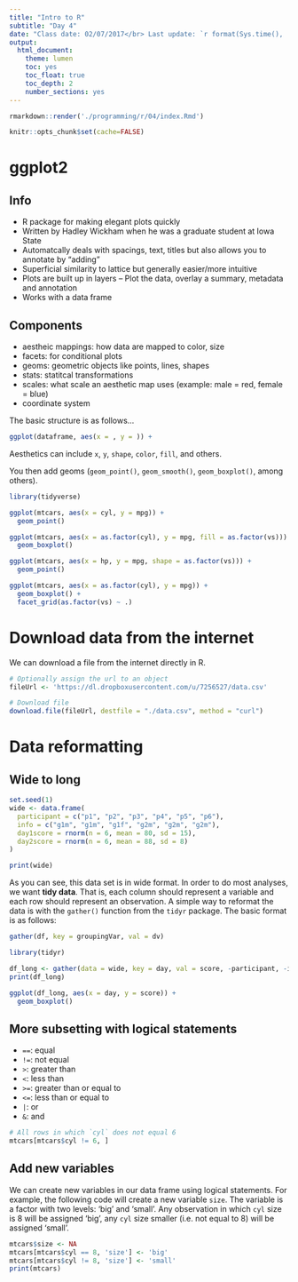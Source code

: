 ```yaml
---
title: "Intro to R"
subtitle: "Day 4"
date: "Class date: 02/07/2017</br> Last update: `r format(Sys.time(), '%D')`"
output: 
  html_document: 
    theme: lumen
    toc: yes
    toc_float: true
    toc_depth: 2
    number_sections: yes
---
```


```r
rmarkdown::render('./programming/r/04/index.Rmd')
```

```r
knitr::opts_chunk$set(cache=FALSE)
```


# ggplot2

## Info 

- R package for making elegant plots quickly
- Written by Hadley Wickham when he was a graduate student at Iowa State
- Automatcally deals with spacings, text, titles but also allows you to annotate by “adding”
- Superficial similarity to lattice but generally easier/more intuitive
- Plots are built up in layers – Plot the data, overlay a summary, metadata and annotation
- Works with a data frame

## Components

- aestheic mappings: how data are mapped to color, size
- facets: for conditional plots
- geoms: geometric objects like points, lines, shapes
- stats: statitcal transformations
- scales: what scale an aesthetic map uses (example: male = red, female = blue)
- coordinate system

The basic structure is as follows...

```r
ggplot(dataframe, aes(x = , y = )) + 
```  

Aesthetics can include `x`, `y`, `shape`, `color`, `fill`, and others. 

You then add geoms (`geom_point()`, `geom_smooth()`, `geom_boxplot()`, among others).

```r
library(tidyverse)

ggplot(mtcars, aes(x = cyl, y = mpg)) + 
  geom_point()

ggplot(mtcars, aes(x = as.factor(cyl), y = mpg, fill = as.factor(vs))) + 
  geom_boxplot()

ggplot(mtcars, aes(x = hp, y = mpg, shape = as.factor(vs))) + 
  geom_point() 

ggplot(mtcars, aes(x = as.factor(cyl), y = mpg)) + 
  geom_boxplot() + 
  facet_grid(as.factor(vs) ~ .)
```

# Download data from the internet

We can download a file from the internet directly in R. 

```r
# Optionally assign the url to an object 
fileUrl <- 'https://dl.dropboxusercontent.com/u/7256527/data.csv'

# Download file 
download.file(fileUrl, destfile = "./data.csv", method = "curl")
```

# Data reformatting

## Wide to long

```r
set.seed(1)
wide <- data.frame(
  participant = c("p1", "p2", "p3", "p4", "p5", "p6"), 
  info = c("g1m", "g1m", "g1f", "g2m", "g2m", "g2m"),
  day1score = rnorm(n = 6, mean = 80, sd = 15), 
  day2score = rnorm(n = 6, mean = 88, sd = 8)
)

print(wide)
```

As you can see, this data set is in wide format. In order to do 
most analyses, we want **tidy data**. That is, each column should 
represent a variable and each row should represent an observation. 
A simple way to reformat the data is with the `gather()` function 
from the `tidyr` package. The basic format is as follows:

```r
gather(df, key = groupingVar, val = dv)
```


```r
library(tidyr)

df_long <- gather(data = wide, key = day, val = score, -participant, -info)
print(df_long)

ggplot(df_long, aes(x = day, y = score)) + 
  geom_boxplot()
```

## More subsetting with logical statements

- `==`: equal 
- `!=`: not equal
- `>`: greater than
- `<`: less than
- `>=`: greater than or equal to
- `<=`: less than or equal to 
- `|`: or 
- `&`: and 

```r
# All rows in which `cyl` does not equal 6
mtcars[mtcars$cyl != 6, ]
```

## Add new variables 

We can create new variables in our data frame using logical statements. 
For example, the following code will create a new variable `size`. The 
variable is a factor with two levels: 'big' and 'small'. Any observation 
in which `cyl` size is 8 will be assigned 'big', any `cyl` size smaller 
(i.e. not equal to 8) will be assigned 'small'. 

```r
mtcars$size <- NA 
mtcars[mtcars$cyl == 8, 'size'] <- 'big'
mtcars[mtcars$cyl != 8, 'size'] <- 'small'
print(mtcars)
```



